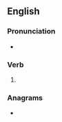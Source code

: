 ==English==

===Pronunciation===
* {{IPA|/dʒeɪld/|lang=en}}

===Verb===
{{head|en|verb form}}

# {{en-past of|jail}}

===Anagrams===
* {{anagrams|en|Jadiel}}